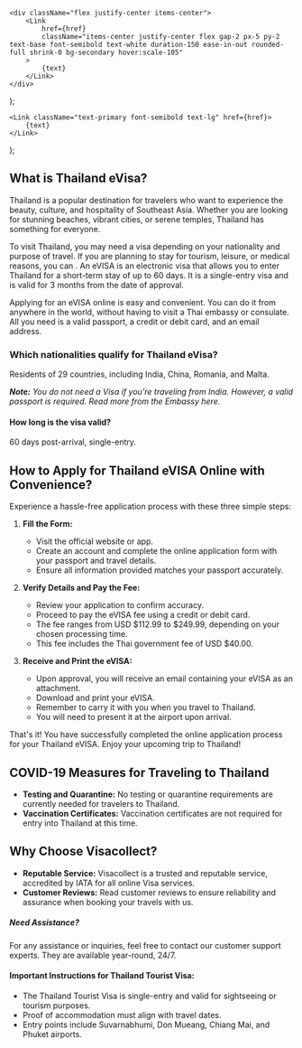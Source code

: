     <div className="flex justify-center items-center">
        <Link
            href={href}
            className="items-center justify-center flex gap-2 px-5 py-2 text-base font-semibold text-white duration-150 ease-in-out rounded-full shrink-0 bg-secondary hover:scale-105"
        >
            {text}
        </Link>
    </div>
);

    <Link className="text-primary font-semibold text-lg" href={href}>
        {text}
    </Link>
);

## What is Thailand eVisa?

Thailand is a popular destination for travelers who want to experience the beauty, culture, and hospitality of Southeast Asia. Whether you are looking for stunning beaches, vibrant cities, or serene temples, Thailand has something for everyone.

To visit Thailand, you may need a visa depending on your nationality and purpose of travel. If you are planning to stay for tourism, leisure, or medical reasons, you can <LinkText text="apply for an eVISA online" href="/"/> . An eVISA is an electronic visa that allows you to enter Thailand for a short-term stay of up to 60 days. It is a single-entry visa and is valid for 3 months from the date of approval.

Applying for an eVISA online is easy and convenient. You can do it from anywhere in the world, without having to visit a Thai embassy or consulate. All you need is a valid passport, a credit or debit card, and an email address.

### Which nationalities qualify for Thailand eVisa?

Residents of 29 countries, including India, China, Romania, and Malta.

_**Note:** You do not need a Visa if you're traveling from India. However, a valid passport is required. Read more from the Embassy here._

#### How long is the visa valid?

60 days post-arrival, single-entry.

## How to Apply for Thailand eVISA Online with Convenience?

Experience a hassle-free application process with these three simple steps:

1. **Fill the Form:**

    - Visit the official website or app.
    - Create an account and complete the online application form with your passport and travel details.
    - Ensure all information provided matches your passport accurately.

2. **Verify Details and Pay the Fee:**

    - Review your application to confirm accuracy.
    - Proceed to pay the eVISA fee using a credit or debit card.
    - The fee ranges from USD $112.99 to $249.99, depending on your chosen processing time.
    - This fee includes the Thai government fee of USD $40.00.

3. **Receive and Print the eVISA:**
    - Upon approval, you will receive an email containing your eVISA as an attachment.
    - Download and print your eVISA.
    - Remember to carry it with you when you travel to Thailand.
    - You will need to present it at the airport upon arrival.

That's it! You have successfully completed the online application process for your Thailand eVISA. Enjoy your upcoming trip to Thailand!

<LinkText text="Apply for your Thailand Visa online now!" href="#" />

## COVID-19 Measures for Traveling to Thailand

-   **Testing and Quarantine:** No testing or quarantine requirements are currently needed for travelers to Thailand.
-   **Vaccination Certificates:** Vaccination certificates are not required for entry into Thailand at this time.

## Why Choose Visacollect?

-   **Reputable Service:** Visacollect is a trusted and reputable service, accredited by IATA for all online Visa services.
-   **Customer Reviews:** Read customer reviews to ensure reliability and assurance when booking your travels with us.

##### Need Assistance?

For any assistance or inquiries, feel free to contact our customer support experts. They are available year-round, 24/7.

#### Important Instructions for Thailand Tourist Visa:

-   The Thailand Tourist Visa is single-entry and valid for sightseeing or tourism purposes.
-   Proof of accommodation must align with travel dates.
-   Entry points include Suvarnabhumi, Don Mueang, Chiang Mai, and Phuket airports.
